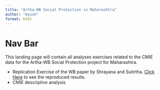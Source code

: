 ```yaml
---
title: "Artha-WB Social Protection in Maharashtra"
author: "Ayush"
format: html
---
```


# Nav Bar

This landing page will contain all analyses exercises related to the CMIE data for the Artha-WB Social Protection project for Maharashtra.

+ Replication Exercise of the WB paper by Shrayana and Sutirtha. [Click Here](replicate-to-ensure.html) to see the reproduced results.
+ CMIE descriptive analysis